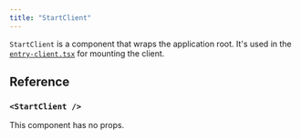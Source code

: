 ```yaml
---
title: "StartClient"
---
```


`StartClient` is a component that wraps the application root. It's used in the [`entry-client.tsx`](/solid-start/reference/entrypoints/entry-client) for mounting the client.

## Reference
### `<StartClient />`
This component has no props.